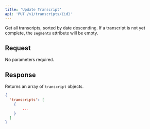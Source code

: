 ```yaml
---
title: 'Update Transcript'
api: 'PUT /v1/transcripts/{id}'
---
```


Get all transcripts, sorted by date descending. If a transcript is not yet complete, the `segments` attribute will be empty.

## Request
No parameters required.

## Response

Returns an array of `transcript` objects.

<ResponseExample>

```json Response
{ 
  "transcripts": [
    {
        ...
    }
  ]
}
```
</ResponseExample>